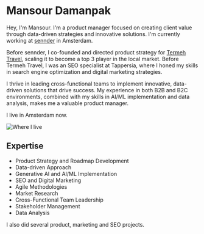 # Mansour Damanpak

Hey, I'm Mansour. I'm a product manager focused on creating client value through data-driven strategies and innovative solutions. I'm currently working at [sennder](https://www.sennder.com) in Amsterdam.

Before sennder, I co-founded and directed product strategy for [Termeh Travel](https://termehtravel.com), scaling it to become a top 3 player in the local market.
Before Termeh Travel, I was an SEO specialist at Tappersia, where I honed my skills in search engine optimization and digital marketing strategies.

I thrive in leading cross-functional teams to implement innovative, data-driven solutions that drive success. My experience in both B2B and B2C environments, combined with my skills in AI/ML implementation and data analysis, makes me a valuable product manager.

I live in Amsterdam now.

![Where I live](/img/map.webp)
## Expertise

- Product Strategy and Roadmap Development
- Data-driven Approach
- Generative AI and AI/ML Implementation
- SEO and Digital Marketing
- Agile Methodologies
- Market Research
- Cross-Functional Team Leadership
- Stakeholder Management
- Data Analysis

I also did several product, marketing and SEO projects.

